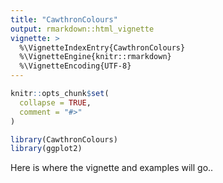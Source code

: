 ```yaml
---
title: "CawthronColours"
output: rmarkdown::html_vignette
vignette: >
  %\VignetteIndexEntry{CawthronColours}
  %\VignetteEngine{knitr::rmarkdown}
  %\VignetteEncoding{UTF-8}
---
```


```r
knitr::opts_chunk$set(
  collapse = TRUE,
  comment = "#>"
)
```

```r
library(CawthronColours)
library(ggplot2)
```


Here is where the vignette and examples will go..
